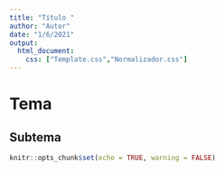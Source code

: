 ```yaml
---
title: "Título "
author: "Autor"
date: "1/6/2021"
output: 
  html_document:
    css: ["Template.css","Normalizador.css"]
---
```


# Tema 

## Subtema
```r
knitr::opts_chunk$set(echo = TRUE, warning = FALSE)

```

```r

```



